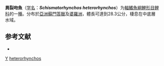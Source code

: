 {{Speciesbox
| taxon = Schismatorhynchos heterorhynchos
| status = NE
| status_system = IUCN3.1
| image = Schismatorhynchos heterorhynchos.jpg
| binomial_authority = [[Bleeker|Bleeker]], 1853
| synonyms = *''Lobocheilus heterorhynchos''<br><small>Bleeker, 1854</small>
*''Schismatorhynchos heterorhynchus''<br><small>Bleeker, 1854</small>
*''Schismatorhynchus heterorhynchos''<br><small>Bleeker, 1854</small>
*''Tylognathus heterorhynchus''<br><small>Bleeker, 1854</small>
}}

'''異裂吻魚'''（[[学名|学名]]：'''''Schismatorhynchos heterorhynchos'''''）为[[輻鰭魚綱|輻鰭魚綱]][[鯉形目|鯉形目]][[鲤科|鲤科]]的一[[種|種]]。分布於[[亞洲|亞洲]][[蘇門答臘|蘇門答臘]]及[[婆羅洲|婆羅洲]]，體長可達到28.3公分，棲息在中底層水域。

== 参考文献 ==
{{refbegin}}
*{{FishBase_species|genus=Schismatorhynchos|species=heterorhynchos|year=2011|month=12}}
{{refend}}

{{鯉形目小作品}}

{{taxonbar}}
[[Category:_1853年描述的鱼类|Y]]
[[Category:裂吻魚屬|heterorhynchos]]
